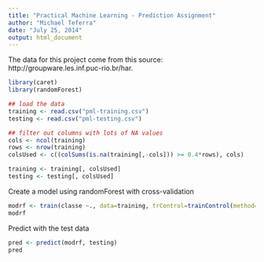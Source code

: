 ```yaml
---
title: "Practical Machine Learning - Prediction Assignment"
author: "Michael Teferra"
date: "July 25, 2014"
output: html_document
---
```


The data for this project come from this source: http://groupware.les.inf.puc-rio.br/har. 

```r
library(caret)
library(randomForest)

## load the data
training <- read.csv("pml-training.csv")
testing <- read.csv("pml-testing.csv")

## filter out columns with lots of NA values
cols <- ncol(training)
rows <- nrow(training)
colsUsed <- c((colSums(is.na(training[,-cols])) >= 0.4*rows), cols)

training <- training[, colsUsed]
testing <- testing[, colsUsed]
```

Create a model using randomForest with cross-validation

```r
modrf <- train(classe ~., data=training, trControl=trainControl(method="cv"), method="rf")
modrf
```

Predict with the test data
```r
pred <- predict(modrf, testing)
pred
```

